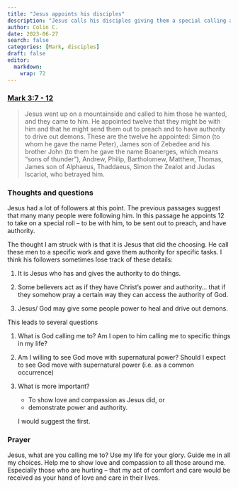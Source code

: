 ```yaml
---
title: "Jesus appoints his disciples"
description: "Jesus calls his disciples giving them a special calling and tasks"
author: Colin C.
date: 2023-06-27
search: false
categories: [Mark, disciples]
draft: false
editor: 
  markdown: 
    wrap: 72
---
```


### [Mark 3:7 - 12](https://www.bible.com/bible/111/MRK.2.NIV)

> Jesus went up on a mountainside and called to him those he wanted, and
> they came to him. He appointed twelve that they might be with him and
> that he might send them out to preach and to have authority to drive
> out demons. These are the twelve he appointed: Simon (to whom he gave
> the name Peter), James son of Zebedee and his brother John (to them he
> gave the name Boanerges, which means "sons of thunder"), Andrew,
> Philip, Bartholomew, Matthew, Thomas, James son of Alphaeus,
> Thaddaeus, Simon the Zealot and Judas Iscariot, who betrayed him.

### Thoughts and questions

Jesus had a lot of followers at this point. The previous passages
suggest that many many people were following him. In this passage he
appoints 12 to take on a special roll -- to be with him, to be sent out
to preach, and have authority.

The thought I am struck with is that it is Jesus that did the choosing.
He call these men to a specific work and gave them authority for
specific tasks. I think his followers sometimes lose track of these
details:

1.  It is Jesus who has and gives the authority to do things.

2.  Some believers act as if they have Christ's power and authority...
    that if they somehow pray a certain way they can access the
    authority of God.\
3.  Jesus/ God may give some people power to heal and drive out demons.

This leads to several questions

1.  What is God calling me to? Am I open to him calling me to specific
    things in my life?

3.  Am I willing to see God move with supernatural power? Should I expect to see God move with supernatural power (i.e. as a common occurrence)

2.  What is more important?
    -   To show love and compassion as Jesus did, or
    -   demonstrate power and authority.

    I would suggest the first.


### Prayer

Jesus, what are you calling me to?  Use my life for your glory.  Guide me in all my choices.  Help me to show love and compassion to all those around me.  Especially those who are hurting -- that my act of comfort and care would be received as your hand of love and care in their lives. 